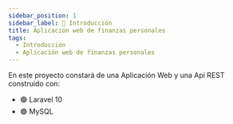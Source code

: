 ```yaml
---
sidebar_position: 1
sidebar_label: 🚀 Introducción
title: Aplicación web de finanzas personales
tags:
  - Introducción
  - Aplicación web de finanzas personales
---
```



<FinzaBannerImageFeature/>

En este proyecto constará de una <SpanYellow>Aplicación Web</SpanYellow> y
una <SpanYellow>Api REST</SpanYellow> construido con:

<Ul>
  <li>🟢 Laravel 10</li>
  <li>🟢 MySQL</li>
</Ul>
